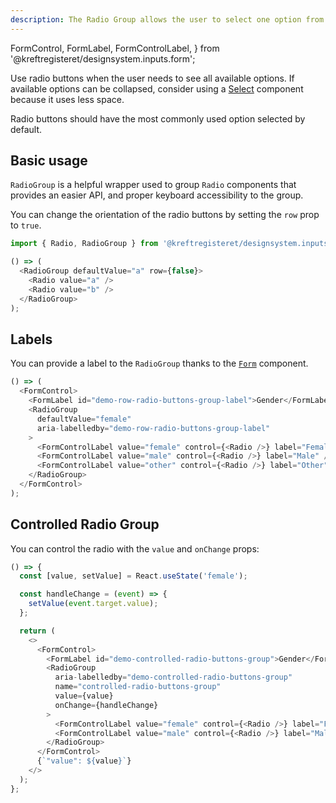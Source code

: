 ```yaml
---
description: The Radio Group allows the user to select one option from a set.
---
```


  FormControl,
  FormLabel,
  FormControlLabel,
} from '@kreftregisteret/designsystem.inputs.form';

Use radio buttons when the user needs to see all available options. If available options can be collapsed, consider using a [Select](https://bit.cloud/kreftregisteret.designsystem/inputs/select) component because it uses less space.

Radio buttons should have the most commonly used option selected by default.

## Basic usage

`RadioGroup` is a helpful wrapper used to group `Radio` components that provides an easier API, and proper keyboard accessibility to the group.

You can change the orientation of the radio buttons by setting the `row` prop to `true`.

```ts
import { Radio, RadioGroup } from '@kreftregisteret/designsystem.inputs.radio-group';
```

```js live
() => (
  <RadioGroup defaultValue="a" row={false}>
    <Radio value="a" />
    <Radio value="b" />
  </RadioGroup>
);
```

## Labels

You can provide a label to the `RadioGroup` thanks to the [`Form`](https://bit.cloud/kreftregisteret.designsystem/inputs/form) component.

```js live
() => (
  <FormControl>
    <FormLabel id="demo-row-radio-buttons-group-label">Gender</FormLabel>
    <RadioGroup
      defaultValue="female"
      aria-labelledby="demo-row-radio-buttons-group-label"
    >
      <FormControlLabel value="female" control={<Radio />} label="Female" />
      <FormControlLabel value="male" control={<Radio />} label="Male" />
      <FormControlLabel value="other" control={<Radio />} label="Other" />
    </RadioGroup>
  </FormControl>
);
```

## Controlled Radio Group

You can control the radio with the `value` and `onChange` props:

```js live
() => {
  const [value, setValue] = React.useState('female');

  const handleChange = (event) => {
    setValue(event.target.value);
  };

  return (
    <>
      <FormControl>
        <FormLabel id="demo-controlled-radio-buttons-group">Gender</FormLabel>
        <RadioGroup
          aria-labelledby="demo-controlled-radio-buttons-group"
          name="controlled-radio-buttons-group"
          value={value}
          onChange={handleChange}
        >
          <FormControlLabel value="female" control={<Radio />} label="Female" />
          <FormControlLabel value="male" control={<Radio />} label="Male" />
        </RadioGroup>
      </FormControl>
      {`"value": ${value}`}
    </>
  );
};
```
